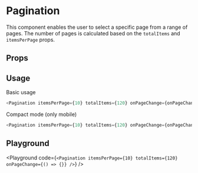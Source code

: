
# Pagination

This component enables the user to select a specific page from a range of pages. The number of pages is calculated based on the `totalItems` and `itemsPerPage` props.

## Props

<ArgsTable of={Pagination} />

## Usage

Basic usage

```javascript
<Pagination itemsPerPage={10} totalItems={120} onPageChange={onPageChange} />
```

Compact mode (only mobile)

```javascript
<Pagination itemsPerPage={10} totalItems={120} onPageChange={onPageChange} compact />
```

## Playground

<Playground code={`<Pagination itemsPerPage={10} totalItems={120} onPageChange={() => {}} />`} />
